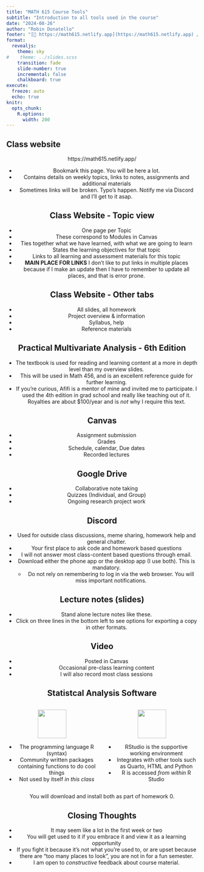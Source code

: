 ```yaml
---
title: "MATH 615 Course Tools"
subtitle: "Introduction to all tools used in the course"
date: "2024-08-26"
author: "Robin Donatello"
footer: "[🔗 https://math615.netlify.app](https://math615.netlify.app) / Course tool overview"
format: 
  revealjs:
    theme: sky
#    theme: ../slides.scss
    transition: fade
    slide-number: true
    incremental: false 
    chalkboard: true
execute:
  freeze: auto
  echo: true
knitr:
  opts_chunk: 
    R.options:
      width: 200
---
```


## Class website

<div style="text-align:center">

https://math615.netlify.app/

-   Bookmark this page. You will be here a lot.
-   Contains details on weekly topics, links to notes, assignments and additional materials
-   Sometimes links will be broken. Typo's happen. Notify me via Discord and I'll get to it asap.

## Class Website - Topic view

* One page per Topic
* These correspond to Modules in Canvas
* Ties together what we have learned, with what we are going to learn
* States the learning objectives for that topic
* Links to all learning and assessment materials for this topic
* **MAIN PLACE FOR LINKS** I don't like to put links in multiple places because if I make an update then I have to remember to update all places, and that is error prone. 

## Class Website - Other tabs

* All slides, all homework
* Project overview & information
* Syllabus, help
* Reference materials

## Practical Multivariate Analysis - 6th Edition

-   The textbook is used for reading and learning content at a more in depth level than my overview slides.
-   This will be used in Math 456, and is an excellent reference guide for further learning. 
-   If you're curious, Afifi is a mentor of mine and invited me to participate. I used the 4th edition in grad school and really like teaching out of it. Royalties are about $100/year and is *not* why I require this text. 

## Canvas

-   Assignment submission
-   Grades
-   Schedule, calendar, Due dates
-   Recorded lectures

## Google Drive

-   Collaborative note taking
-   Quizzes (Individual, and Group)
-   Ongoing research project work

## Discord

-   Used for outside class discussions, meme sharing, homework help and general chatter.
- Your first place to ask code and homework based questions
-   I will not answer most class-content based questions through email.
-   Download either the phone app or the desktop app (I use both). This is mandatory.
    -   Do not rely on remembering to log in via the web browser. You will miss important notifications.

## Lecture notes (slides)

-   Stand alone lecture notes like these.
-   Click on three lines in the bottom left to see options for exporting a copy in other formats. 

## Video

-   Posted in Canvas
-   Occasional pre-class learning content
-   I will also record most class sessions

## Statistcal Analysis Software

::: columns
::: {.column width="50%"}
![](images/Rlogo.png){fig-align="center" width="75"}

-   The programming language R (syntax)
-   Community written packages containing functions to do cool things
-   Not used by itself *in this class*
:::

::: {.column width="50%"}
![](images/RStudio.png){fig-align="center" width="75"}

-   RStudio is the supportive working environment
-   Integrates with other tools such as Quarto, HTML and Python
-   R is accessed *from within* R Studio
:::
:::

You will download and install both as part of homework 0. 

## Closing Thoughts

* It may seem like a lot in the first week or two
* You will get used to it if you embrace it and view it as a learning opportunity
* If you fight it because it's not what you're used to, or are upset because there are "too many places to look", you are not in for a fun semester. 
* I am open to _constructive_ feedback about course material. 
